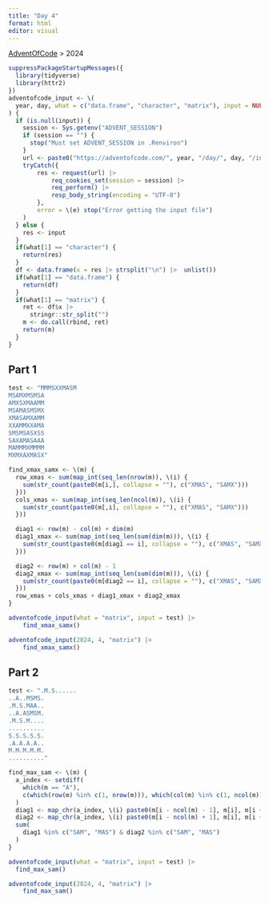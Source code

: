 ```yaml
---
title: "Day 4"
format: html
editor: visual
---
```


[AdventOfCode](https://jrosell.github.io/AdventOfCode/) \> 2024

```r
suppressPackageStartupMessages({
  library(tidyverse)
  library(httr2)
})
adventofcode_input <- \(
  year, day, what = c("data.frame", "character", "matrix"), input = NULL
) {
  if (is.null(input)) {
    session <- Sys.getenv("ADVENT_SESSION")
    if (session == "") {
      stop("Must set ADVENT_SESSION in .Renviron")
    }
    url <- paste0("https://adventofcode.com/", year, "/day/", day, "/input")
    tryCatch({
        res <- request(url) |> 
            req_cookies_set(session = session) |> 
            req_perform() |> 
            resp_body_string(encoding = "UTF-8")
        },
        error = \(e) stop("Error getting the input file")
    )
  } else {
    res <- input
  }
  if(what[1] == "character") {
    return(res)
  }
  df <- data.frame(x = res |> strsplit("\n") |>  unlist())
  if(what[1] == "data.frame") {
    return(df)
  }    
  if(what[1] == "matrix") {
    ret <- df$x |> 
      stringr::str_split("")
    m <- do.call(rbind, ret)
    return(m)
  }   
}
```

## Part 1

```r
test <- "MMMSXXMASM
MSAMXMSMSA
AMXSXMAAMM
MSAMASMSMX
XMASAMXAMM
XXAMMXXAMA
SMSMSASXSS
SAXAMASAAA
MAMMMXMMMM
MXMXAXMASX"

find_xmax_samx <- \(m) {
  row_xmas <- sum(map_int(seq_len(nrow(m)), \(i) {
    sum(str_count(paste0(m[i,], collapse = ""), c("XMAS", "SAMX")))
  }))
  cols_xmas <- sum(map_int(seq_len(ncol(m)), \(i) {
    sum(str_count(paste0(m[,i], collapse = ""), c("XMAS", "SAMX")))
  }))

  diag1 <- row(m) - col(m) + dim(m)
  diag1_xmax <- sum(map_int(seq_len(sum(dim(m))), \(i) {
    sum(str_count(paste0(m[diag1 == i], collapse = ""), c("XMAS", "SAMX")))
  }))

  diag2 <- row(m) + col(m) - 1
  diag2_xmax <- sum(map_int(seq_len(sum(dim(m))), \(i) {
    sum(str_count(paste0(m[diag2 == i], collapse = ""), c("XMAS", "SAMX")))
  }))
  row_xmas + cols_xmas + diag1_xmax + diag2_xmax
}

adventofcode_input(what = "matrix", input = test) |>
    find_xmax_samx()
```

```r
adventofcode_input(2024, 4, "matrix") |> 
    find_xmax_samx()
```

## Part 2


```r
test <- ".M.S......
..A..MSMS.
.M.S.MAA..
..A.ASMSM.
.M.S.M....
..........
S.S.S.S.S.
.A.A.A.A..
M.M.M.M.M.
.........."

find_max_sam <- \(m) {
  a_index <- setdiff(
    which(m == "A"),
    c(which(row(m) %in% c(1, nrow(m))), which(col(m) %in% c(1, ncol(m))))
  )
  diag1 <- map_chr(a_index, \(i) paste0(m[i - ncol(m) - 1], m[i], m[i + ncol(m) + 1]))
  diag2 <- map_chr(a_index, \(i) paste0(m[i - ncol(m) + 1], m[i], m[i + ncol(m) - 1]))
  sum(
    diag1 %in% c("SAM", "MAS") & diag2 %in% c("SAM", "MAS")
  )
}

adventofcode_input(what = "matrix", input = test) |> 
  find_max_sam()
```

```r
adventofcode_input(2024, 4, "matrix") |> 
    find_max_sam()
```
